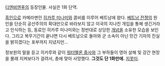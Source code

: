 [[디엔비엔푸]]의 등장인물. 사실은 1화 단역.

[[흑인]]으로 카메라맨인 [[히카루 미나미]]와 콤비를 이루어 베트남에 왔다. [[베트남 전쟁]]의 원인을 단순히 공산주의의 확대만으로 바라보지 않고 미국의 지나친 개입을 통해 생긴거라고 인식하는 등, 동료인 히카루 미나미와는 정반대로 상당한 [[개념]]을 소유한 모습을 보인다. 그리고 복무기간이 끝나면 다시 베트남으로 돌아와 군 소속이 아닌 민간 기자의 진실을 밝히겠다는 포부까지 지녔지만...

정보원의 말을 듣고 히카루와 같이 [[워터멜론 중사]]와 그 부하들이 영아 살해 및 강간 현장을 몰래 지켜보다가 걸려서, 총에 맞아 사망했다. '''그것도 단 1화만에.''' [[지못미]].

